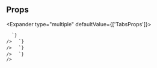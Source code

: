 
## Props

<Expander type="multiple" defaultValue={['TabsProps']}>
  
<ExpanderItem title="TabsProps" value="TabsProps">
    <ReactMarkdown
      remarkPlugins={[remarkGfm]}
      children={`
| Name | Type | Default | Description |
| ---- | ---- | ------- | ----------- |
| children | ReactElement&#60;any, string &#124; JSXElementConstructor&#60;any&#62;&#62; &#124; ReactElement&#60;any, string &#124; JSXElementConstructor&#60;any&#62;&#62;[] | / | The Tabs component only accepts TabItem components as children. |
| onChange | (value: string &#124; number) =&#62; void | / | For controlled usage, use the onChange event to listen to when a tab is clicked and update the &#96;currentIndex&#96; accordingly. The index of the tab clicked is passed to onChange. |
| defaultIndex | string &#124; number | 0 | Change which Tab content is initially displayed. Pass in the index of the Tab you wish to show. The default is index 0 (the first tab). |
| currentIndex | string &#124; number | / | The controlled index of the currently selected tab. This should be used with &#96;onChange&#96; as well to make the component controlled. |
| spacing | TabsSpacing | / | Control how Tabs take up the remaining space. Pass &#96;equal&#96; to make each tab take up the same amount of space, and &#96;relative&#96; to make each tab take up space relative to the size of its title. |
| indicatorPosition | "bottom" &#124; "top" | / | Sets the border and indicator of the tabs to be the top or bottom. |

      `}
    />

  </ExpanderItem>

<ExpanderItem title="BaseComponentProps" value="BaseComponentProps">
    <ReactMarkdown
      remarkPlugins={[remarkGfm]}
      children={`
| Name | Type | Default | Description |
| ---- | ---- | ------- | ----------- |
| as | ForwardRefExoticComponent&#60;Pick&#60;PrimitivePropsWithRef&#60;FlexProps, "div"&#62;, "area" &#124; "slot" &#124; "style" &#124; "title" &#124; "as" &#124; "isDisabled" &#124; "id" &#124; "className" &#124; "testId" &#124; ... 322 more ... &#124; "rowGap"&#62; & RefAttributes&#60;...&#62;&#62; &#124; ElementType | / |  |
| id | string | / | Unique identifier |
| className | string | / | Additional CSS class name for component |
| testId | string | / | Used to provide a &#96;data-testid&#96; attribute for testing purposes |

      `}
    />

  </ExpanderItem>

<ExpanderItem title="BaseStyleProps" value="BaseStyleProps">
    <ReactMarkdown
      remarkPlugins={[remarkGfm]}
      children={`
| Name | Type | Default | Description |
| ---- | ---- | ------- | ----------- |
| alignSelf | ResponsiveStyle&#60;StyleToken&#60;AlignSelf&#62;&#62; | / |  |
| backgroundColor | ResponsiveStyle&#60;StyleToken&#60;BackgroundColor&#62;&#62; | / |  |
| backgroundImage | ResponsiveStyle&#60;StyleToken&#60;BackgroundImage&#62;&#62; | / |  |
| border | ResponsiveStyle&#60;StyleToken&#60;Border&#60;0 &#124; (string & \{\})&#62;&#62;&#62; | / |  |
| borderRadius | ResponsiveStyle&#60;StyleToken&#60;BorderRadius&#60;0 &#124; (string & \{\})&#62;&#62;&#62; | / |  |
| bottom | ResponsiveStyle&#60;StyleToken&#60;Bottom&#60;0 &#124; (string & \{\})&#62;&#62;&#62; | / |  |
| boxShadow | ResponsiveStyle&#60;StyleToken&#60;BoxShadow&#62;&#62; | / |  |
| color | ResponsiveStyle&#60;StyleToken&#60;Color&#62;&#62; | / |  |
| display | ResponsiveStyle&#60;StyleToken&#60;Display&#62;&#62; | / |  |
| fontFamily | ResponsiveStyle&#60;StyleToken&#60;FontFamily&#62;&#62; | / |  |
| fontSize | ResponsiveStyle&#60;StyleToken&#60;FontSize&#60;0 &#124; (string & \{\})&#62;&#62;&#62; | / |  |
| fontStyle | ResponsiveStyle&#60;StyleToken&#60;FontStyle&#62;&#62; | / |  |
| fontWeight | ResponsiveStyle&#60;StyleToken&#60;FontWeight&#62;&#62; | / |  |
| height | ResponsiveStyle&#60;StyleToken&#60;Height&#60;0 &#124; (string & \{\})&#62;&#62;&#62; | / |  |
| left | ResponsiveStyle&#60;StyleToken&#60;Left&#60;0 &#124; (string & \{\})&#62;&#62;&#62; | / |  |
| letterSpacing | ResponsiveStyle&#60;StyleToken&#60;LetterSpacing&#60;0 &#124; (string & \{\})&#62;&#62;&#62; | / |  |
| lineHeight | ResponsiveStyle&#60;StyleToken&#60;LineHeight&#60;0 &#124; (string & \{\})&#62;&#62;&#62; | / |  |
| margin | ResponsiveStyle&#60;StyleToken&#60;Margin&#60;0 &#124; (string & \{\})&#62;&#62;&#62; | / |  |
| marginBlockEnd | ResponsiveStyle&#60;StyleToken&#60;MarginBlockEnd&#60;0 &#124; (string & \{\})&#62;&#62;&#62; | / |  |
| marginBlockStart | ResponsiveStyle&#60;StyleToken&#60;MarginBlockStart&#60;0 &#124; (string & \{\})&#62;&#62;&#62; | / |  |
| marginBottom | ResponsiveStyle&#60;StyleToken&#60;MarginBlockEnd&#60;0 &#124; (string & \{\})&#62;&#62;&#62; | / |  |
| marginInlineEnd | ResponsiveStyle&#60;StyleToken&#60;MarginInlineEnd&#60;0 &#124; (string & \{\})&#62;&#62;&#62; | / |  |
| marginInlineStart | ResponsiveStyle&#60;StyleToken&#60;MarginInlineStart&#60;0 &#124; (string & \{\})&#62;&#62;&#62; | / |  |
| marginLeft | ResponsiveStyle&#60;StyleToken&#60;MarginInlineStart&#60;0 &#124; (string & \{\})&#62;&#62;&#62; | / |  |
| marginRight | ResponsiveStyle&#60;StyleToken&#60;MarginInlineEnd&#60;0 &#124; (string & \{\})&#62;&#62;&#62; | / |  |
| marginTop | ResponsiveStyle&#60;StyleToken&#60;MarginBlockStart&#60;0 &#124; (string & \{\})&#62;&#62;&#62; | / |  |
| maxHeight | ResponsiveStyle&#60;StyleToken&#60;MaxHeight&#60;0 &#124; (string & \{\})&#62;&#62;&#62; | / |  |
| maxWidth | ResponsiveStyle&#60;StyleToken&#60;MaxWidth&#60;0 &#124; (string & \{\})&#62;&#62;&#62; | / |  |
| minHeight | ResponsiveStyle&#60;StyleToken&#60;MinHeight&#60;0 &#124; (string & \{\})&#62;&#62;&#62; | / |  |
| minWidth | ResponsiveStyle&#60;StyleToken&#60;MinWidth&#60;0 &#124; (string & \{\})&#62;&#62;&#62; | / |  |
| opacity | ResponsiveStyle&#60;StyleToken&#60;Opacity&#62;&#62; | / |  |
| overflow | ResponsiveStyle&#60;StyleToken&#60;Overflow&#62;&#62; | / |  |
| padding | ResponsiveStyle&#60;StyleToken&#60;Padding&#60;0 &#124; (string & \{\})&#62;&#62;&#62; | / |  |
| paddingBlockEnd | ResponsiveStyle&#60;StyleToken&#60;MarginBlockEnd&#60;0 &#124; (string & \{\})&#62;&#62;&#62; | / |  |
| paddingBlockStart | ResponsiveStyle&#60;StyleToken&#60;MarginBlockStart&#60;0 &#124; (string & \{\})&#62;&#62;&#62; | / |  |
| paddingBottom | ResponsiveStyle&#60;StyleToken&#60;PaddingBlockEnd&#60;0 &#124; (string & \{\})&#62;&#62;&#62; | / |  |
| paddingInlineEnd | ResponsiveStyle&#60;StyleToken&#60;MarginInlineEnd&#60;0 &#124; (string & \{\})&#62;&#62;&#62; | / |  |
| paddingInlineStart | ResponsiveStyle&#60;StyleToken&#60;MarginInlineStart&#60;0 &#124; (string & \{\})&#62;&#62;&#62; | / |  |
| paddingLeft | ResponsiveStyle&#60;StyleToken&#60;PaddingInlineStart&#60;0 &#124; (string & \{\})&#62;&#62;&#62; | / |  |
| paddingRight | ResponsiveStyle&#60;StyleToken&#60;PaddingInlineEnd&#60;0 &#124; (string & \{\})&#62;&#62;&#62; | / |  |
| paddingTop | ResponsiveStyle&#60;StyleToken&#60;PaddingBlockStart&#60;0 &#124; (string & \{\})&#62;&#62;&#62; | / |  |
| position | ResponsiveStyle&#60;StyleToken&#60;Position&#62;&#62; | / |  |
| right | ResponsiveStyle&#60;StyleToken&#60;Right&#60;0 &#124; (string & \{\})&#62;&#62;&#62; | / |  |
| textAlign | ResponsiveStyle&#60;StyleToken&#60;TextAlign&#62;&#62; | / |  |
| textDecoration | ResponsiveStyle&#60;StyleToken&#60;TextDecoration&#60;0 &#124; (string & \{\})&#62;&#62;&#62; | / |  |
| textTransform | ResponsiveStyle&#60;StyleToken&#60;TextTransform&#62;&#62; | / |  |
| top | ResponsiveStyle&#60;StyleToken&#60;Top&#60;0 &#124; (string & \{\})&#62;&#62;&#62; | / |  |
| transform | ResponsiveStyle&#60;StyleToken&#60;Transform&#62;&#62; | / |  |
| transformOrigin | ResponsiveStyle&#60;StyleToken&#60;TransformOrigin&#60;0 &#124; (string & \{\})&#62;&#62;&#62; | / |  |
| width | ResponsiveStyle&#60;StyleToken&#60;Width&#60;0 &#124; (string & \{\})&#62;&#62;&#62; | / |  |
| whiteSpace | ResponsiveStyle&#60;StyleToken&#60;WhiteSpace&#62;&#62; | / |  |

      `}
    />

  </ExpanderItem>

<ExpanderItem title="RefAttributes" value="RefAttributes">
    <ReactMarkdown
      remarkPlugins={[remarkGfm]}
      children={`
| Name | Type | Default | Description |
| ---- | ---- | ------- | ----------- |
| ref | Ref&#60;HTMLDivElement&#62; | / |  |

      `}
    />

  </ExpanderItem>

</Expander>
